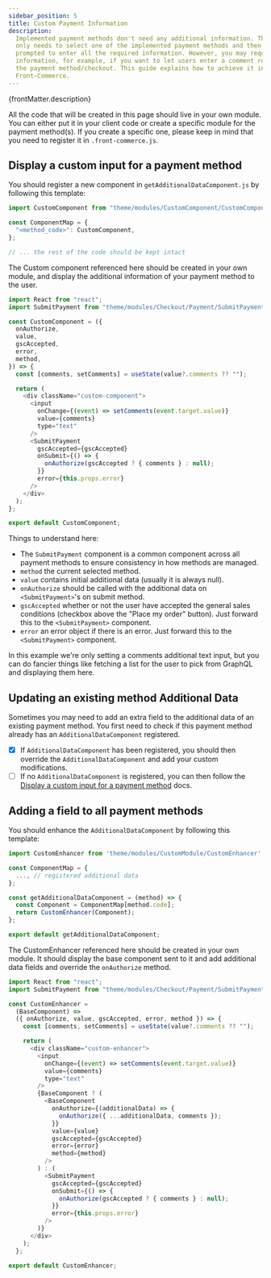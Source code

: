 ```yaml
---
sidebar_position: 5
title: Custom Payment Information
description:
  Implemented payment methods don't need any additional information. The user
  only needs to select one of the implemented payment methods and then will be
  prompted to enter all the required information. However, you may require more
  information, for example, if you want to let users enter a comment related to
  the payment method/checkout. This guide explains how to achieve it in
  Front-Commerce.
---
```


<p>{frontMatter.description}</p>

All the code that will be created in this page should live in your own module.
You can either put it in your client code or create a specific module for the
payment method(s). If you create a specific one, please keep in mind that you
need to register it in `.front-commerce.js`.

## Display a custom input for a payment method

You should register a new component in `getAdditionalDataComponent.js` by
following this template:

```js title="my-module/web/theme/modules/Checkout/Payment/AdditionalPaymentInformation/getAdditionalDataComponent.js"
import CustomComponent from "theme/modules/CustomComponent/CustomComponent";

const ComponentMap = {
  "<method_code>": CustomComponent,
};

// ... the rest of the code should be kept intact
```

The Custom component referenced here should be created in your own module, and
display the additional information of your payment method to the user.

```js title="my-module/web/theme/modules/CustomComponent/CustomComponent.js"
import React from "react";
import SubmitPayment from "theme/modules/Checkout/Payment/SubmitPayment";

const CustomComponent = ({
  onAuthorize,
  value,
  gscAccepted,
  error,
  method,
}) => {
  const [comments, setComments] = useState(value?.comments ?? "");

  return (
    <div className="custom-component">
      <input
        onChange={(event) => setComments(event.target.value)}
        value={comments}
        type="text"
      />
      <SubmitPayment
        gscAccepted={gscAccepted}
        onSubmit={() => {
          onAuthorize(gscAccepted ? { comments } : null);
        }}
        error={this.props.error}
      />
    </div>
  );
};

export default CustomComponent;
```

Things to understand here:

- The `SubmitPayment` component is a common component across all payment methods
  to ensure consistency in how methods are managed.
- `method` the current selected method.
- `value` contains initial additional data (usually it is always null).
- `onAuthorize` should be called with the additional data on `<SubmitPayment>`'s
  on submit method.
- `gscAccepted` whether or not the user have accepted the general sales
  conditions (checkbox above the "Place my order" button). Just forward this to
  the `<SubmitPayment>` component.
- `error` an error object if there is an error. Just forward this to the
  `<SubmitPayment>` component.

In this example we're only setting a comments additional text input, but you can
do fancier things like fetching a list for the user to pick from GraphQL and
displaying them here.

## Updating an existing method Additional Data

Sometimes you may need to add an extra field to the additional data of an
existing payment method. You first need to check if this payment method already
has an `AdditionalDataComponent` registered.

- [x] If `AdditionalDataComponent` has been registered, you should then override
      the `AdditionalDataComponent` and add your custom modifications.
- [ ] If no `AdditionalDataComponent` is registered, you can then follow the
      [Display a custom input for a payment method](#Display-a-custom-input-for-a-payment-method)
      docs.

## Adding a field to all payment methods

You should enhance the `AdditionalDataComponent` by following this template:

```js title="my-module/web/theme/modules/Checkout/Payment/AdditionalPaymentInformation/getAdditionalDataComponent.js"
import CustomEnhancer from 'theme/modules/CustomModule/CustomEnhancer'

const ComponentMap = {
  ..., // registered additional data
};

const getAdditionalDataComponent = (method) => {
  const Component = ComponentMap[method.code];
  return CustomEnhancer(Component);
};

export default getAdditionalDataComponent;
```

The CustomEnhancer referenced here should be created in your own module. It
should display the base component sent to it and add additional data fields and
override the `onAuthorize` method.

```js title="my-module/web/theme/modules/CustomModule/CustomEnhancer.js"
import React from "react";
import SubmitPayment from "theme/modules/Checkout/Payment/SubmitPayment";

const CustomEnhancer =
  (BaseComponent) =>
  ({ onAuthorize, value, gscAccepted, error, method }) => {
    const [comments, setComments] = useState(value?.comments ?? "");

    return (
      <div className="custom-enhancer">
        <input
          onChange={(event) => setComments(event.target.value)}
          value={comments}
          type="text"
        />
        {BaseComponent ? (
          <BaseComponent
            onAuthorize={(additionalData) => {
              onAuthorize({ ...additionalData, comments });
            }}
            value={value}
            gscAccepted={gscAccepted}
            error={error}
            method={method}
          />
        ) : (
          <SubmitPayment
            gscAccepted={gscAccepted}
            onSubmit={() => {
              onAuthorize(gscAccepted ? { comments } : null);
            }}
            error={this.props.error}
          />
        )}
      </div>
    );
  };

export default CustomEnhancer;
```
